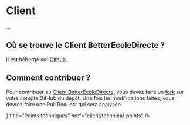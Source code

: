 
# Client

...

## Où se trouve le Client BetterEcoleDirecte ?

Il est hébergé sur [Github](https://github.com/better-ecoledirecte/client).

## Comment contribuer ?

Pour contribuer au [Client BetterEcoleDirecte](https://github.com/better-ecoledirecte/client), vous devez faire un [fork](https://docs.github.com/en/get-started/quickstart/fork-a-repo) 
sur votre compte GitHub du dépôt. Une fois les modifications faites, vous devrez faire une Pull Request qui sera analysée.


<div className="nx-mt-12">
  <Cards num={3}>
    <Card
      icon={<GalleryVerticalEnd />}
      title="Points techniques"
      href="client/technical-points"
    />
  </Cards>
</div>